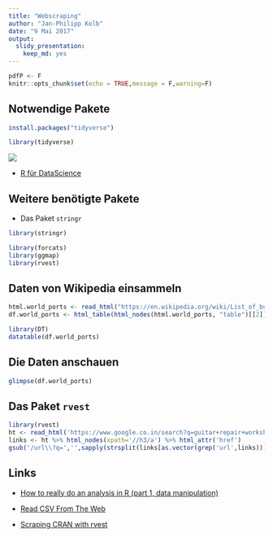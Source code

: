 ```yaml
---
title: "Webscraping"
author: "Jan-Philipp Kolb"
date: "9 Mai 2017"
output: 
  slidy_presentation: 
    keep_md: yes
---
```


```r
pdfP <- F
knitr::opts_chunk$set(echo = TRUE,message = F,warning=F)
```


## Notwendige Pakete

```r
install.packages("tidyverse")
```



```r
library(tidyverse)
```

![](figure/tidyverse.PNG)

- [R für DataScience](http://r4ds.had.co.nz/)


## Weitere benötigte Pakete

- Das Paket `stringr`

```r
library(stringr)
```


```r
library(forcats)
library(ggmap)
library(rvest)
```


## Daten von Wikipedia einsammeln

```r
html.world_ports <- read_html("https://en.wikipedia.org/wiki/List_of_busiest_container_ports")
df.world_ports <- html_table(html_nodes(html.world_ports, "table")[[2]], fill = TRUE)
```

```r
library(DT)
datatable(df.world_ports)
```


## Die Daten anschauen

```r
glimpse(df.world_ports)
```


## Das Paket `rvest`

```r
library(rvest)
ht <- read_html('https://www.google.co.in/search?q=guitar+repair+workshop')
links <- ht %>% html_nodes(xpath='//h3/a') %>% html_attr('href')
gsub('/url\\?q=','',sapply(strsplit(links[as.vector(grep('url',links))],split='&'),'[',1))
```


## Links

- [How to really do an analysis in R (part 1, data manipulation)](https://www.r-bloggers.com/how-to-really-do-an-analysis-in-r-part-1-data-manipulation/)

- [Read CSV From The Web](http://www.programmingr.com/examples/read-csv-web/)

- [Scraping CRAN with rvest](https://www.r-bloggers.com/scraping-cran-with-rvest/)
